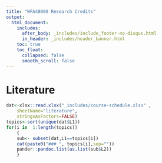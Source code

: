 ```yaml
---
title: "WFA48000 Research Credits"
output: 
  html_document:
    includes:
      after_body: _includes/include_footer-no-disqus.html
      in_header: _includes/header_banner.html 
    toc: true
    toc_float:
      collapsed: false
      smooth_scroll: false
---
```


<!--
library(knitr)
rmarkdown::render_site("literature.Rmd")# build website
rmarkdown::render_site()# build website
-->


# Literature


```r
dat<-xlsx::read.xlsx("_includes/course-schedule.xlsx" ,
    sheetName="literature",
    stringsAsFactors=FALSE)
topics<-sort(unique(dat$L1))
for(i in  1:length(topics))
    {
    sub<- subset(dat,L1==topics[i])
    cat(paste0("### ", topics[i],sep=""))
    pander::pandoc.list(as.list(sub$L2))
    }    
```

<!--
## Expert opinion

* Booker, J. M., and L. A. McNamara. 2004. Solving black box computation problems using expert
knowledge theory and methods. Reliability Engineering and System Safety 85:331-340.
* Knol, A. B., P. Slottje, J. P. van der Sluijs, and E. Lebret. 2010. The use of expert elicitation in
environmental health impact assessment: a seven step procedure. Environmental Health 9.
doi:10.1186/1476-069X-9-19.
* Page, T., A. L. Heathwaite, L. J. Thompson, L. Pope, and R. Willows. 2012. Eliciting fuzzy distributions
from experts for ranking conceptual risk model components. Environmental Modelling and
Software 36:19-34.
* Nickerson, R. S. 1998. Confirmation bias: a ubiquitous phenomenon in many guises. Review of
General Psychology 2:175-220.
* Morgan, M. G., and M. Henrion. 1990. Uncertainty. In: A guide to dealing with uncertainty in
quantitative risk and policy analysis. Cambridge University Press, ISBN 0-521-36542-2.
-->
